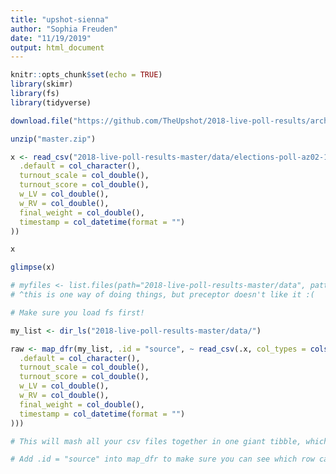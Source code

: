 ```yaml
---
title: "upshot-sienna"
author: "Sophia Freuden"
date: "11/19/2019"
output: html_document
---
```


```r
knitr::opts_chunk$set(echo = TRUE)
library(skimr)
library(fs)
library(tidyverse)
```

```r
download.file("https://github.com/TheUpshot/2018-live-poll-results/archive/master.zip", destfile = "master.zip")

unzip("master.zip")

x <- read_csv("2018-live-poll-results-master/data/elections-poll-az02-1.csv", col_types = cols(
  .default = col_character(),
  turnout_scale = col_double(),
  turnout_score = col_double(),
  w_LV = col_double(),
  w_RV = col_double(),
  final_weight = col_double(),
  timestamp = col_datetime(format = "")
))
```

```r
x

glimpse(x)

# myfiles <- list.files(path="2018-live-poll-results-master/data", pattern="*.csv", full.names=TRUE)
# ^this is one way of doing things, but preceptor doesn't like it :(
```

```r
# Make sure you load fs first!

my_list <- dir_ls("2018-live-poll-results-master/data/")

raw <- map_dfr(my_list, .id = "source", ~ read_csv(.x, col_types = cols(
  .default = col_character(),
  turnout_scale = col_double(),
  turnout_score = col_double(),
  w_LV = col_double(),
  w_RV = col_double(),
  final_weight = col_double(),
  timestamp = col_datetime(format = "")
)))

# This will mash all your csv files together in one giant tibble, which isn't very helpful.

# Add .id = "source" into map_dfr to make sure you can see which row came from which csv
```

